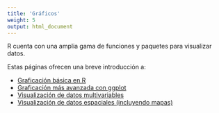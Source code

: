```yaml
---
title: 'Gráficos'
weight: 5
output: html_document
---
```



R cuenta con una amplia gama de funciones y paquetes para visualizar datos.

Estas páginas ofrecen una breve introducción a:

* [Graficación básica en R](basic-plotting/)
* [Graficación más avanzada con ggplot](ggplot/)
* [Visualización de datos multivariables](multivariate-vis/)
* [Visualización de datos espaciales (incluyendo mapas)](spatial-vis/)

